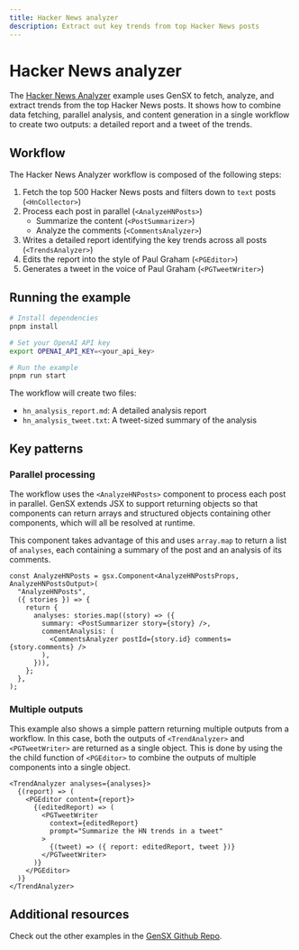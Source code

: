 ```yaml
---
title: Hacker News analyzer
description: Extract out key trends from top Hacker News posts
---
```


# Hacker News analyzer

The [Hacker News Analyzer](https://github.com/gensx-inc/gensx/tree/main/examples/hackerNewsAnalyzer) example uses GenSX to fetch, analyze, and extract trends from the top Hacker News posts. It shows how to combine data fetching, parallel analysis, and content generation in a single workflow to create two outputs: a detailed report and a tweet of the trends.

## Workflow

The Hacker News Analyzer workflow is composed of the following steps:

1. Fetch the top 500 Hacker News posts and filters down to `text` posts (`<HnCollector>`)
2. Process each post in parallel (`<AnalyzeHNPosts>`)
   - Summarize the content (`<PostSummarizer>`)
   - Analyze the comments (`<CommentsAnalyzer>`)
3. Writes a detailed report identifying the key trends across all posts (`<TrendsAnalyzer>`)
4. Edits the report into the style of Paul Graham (`<PGEditor>`)
5. Generates a tweet in the voice of Paul Graham (`<PGTweetWriter>`)

## Running the example

```bash
# Install dependencies
pnpm install

# Set your OpenAI API key
export OPENAI_API_KEY=<your_api_key>

# Run the example
pnpm run start
```

The workflow will create two files:

- `hn_analysis_report.md`: A detailed analysis report
- `hn_analysis_tweet.txt`: A tweet-sized summary of the analysis

## Key patterns

### Parallel processing

The workflow uses the `<AnalyzeHNPosts>` component to process each post in parallel. GenSX extends JSX to support returning objects so that components can return arrays and structured objects containing other components, which will all be resolved at runtime.

This component takes advantage of this and uses `array.map` to return a list of `analyses`, each containing a summary of the post and an analysis of its comments.

```tsx
const AnalyzeHNPosts = gsx.Component<AnalyzeHNPostsProps, AnalyzeHNPostsOutput>(
  "AnalyzeHNPosts",
  ({ stories }) => {
    return {
      analyses: stories.map((story) => ({
        summary: <PostSummarizer story={story} />,
        commentAnalysis: (
          <CommentsAnalyzer postId={story.id} comments={story.comments} />
        ),
      })),
    };
  },
);
```

### Multiple outputs

This example also shows a simple pattern returning multiple outputs from a workflow. In this case, both the outputs of `<TrendAnalyzer>` and `<PGTweetWriter>` are returned as a single object. This is done by using the the child function of `<PGEditor>` to combine the outputs of multiple components into a single object.

```tsx
<TrendAnalyzer analyses={analyses}>
  {(report) => (
    <PGEditor content={report}>
      {(editedReport) => (
        <PGTweetWriter
          context={editedReport}
          prompt="Summarize the HN trends in a tweet"
        >
          {(tweet) => ({ report: editedReport, tweet })}
        </PGTweetWriter>
      )}
    </PGEditor>
  )}
</TrendAnalyzer>
```

## Additional resources

Check out the other examples in the [GenSX Github Repo](https://github.com/gensx-inc/gensx/tree/main/examples).
